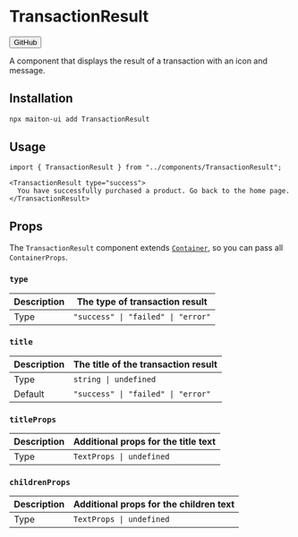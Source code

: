 
# TransactionResult

<Button href="https://github.com/builders-garden/maiton-ui/blob/main/components/TransactionResult.tsx">GitHub</Button>

A component that displays the result of a transaction with an icon and message.

## Installation

```sh
npx maiton-ui add TransactionResult
```

## Usage

```tsx
import { TransactionResult } from "../components/TransactionResult";
```

```tsx
<TransactionResult type="success">
  You have successfully purchased a product. Go back to the home page.
</TransactionResult>
```

## Props

The `TransactionResult` component extends [`Container`](#container), so you can pass all `ContainerProps`.

### `type`

| Description | The type of transaction result     |
|-------------|----------------------------------- |
| Type        | `"success" \| "failed" \| "error"` |

### `title`

| Description | The title of the transaction result |
|-------------|------------------------------------ |
| Type        | `string \| undefined`               |
| Default     | `"success" \| "failed" \| "error"`  |

### `titleProps`

| Description | Additional props for the title text |
|-------------|------------------------------------ |
| Type        | `TextProps \| undefined`            |

### `childrenProps`

| Description | Additional props for the children text |
|-------------|--------------------------------------- |
| Type        | `TextProps \| undefined`               |
